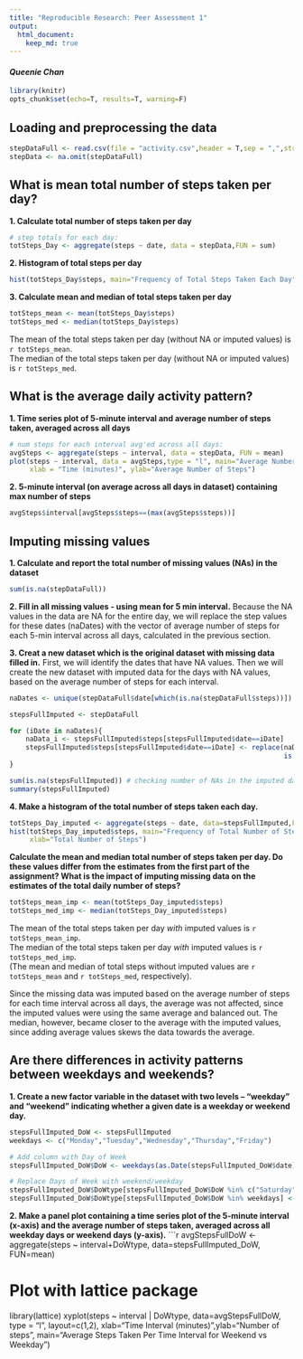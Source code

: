 ```yaml
---
title: "Reproducible Research: Peer Assessment 1"
output: 
  html_document:
    keep_md: true
---
```

#### *Queenie Chan*

```r
library(knitr)
opts_chunk$set(echo=T, results=T, warning=F)
```

  
## Loading and preprocessing the data
```r
stepDataFull <- read.csv(file = "activity.csv",header = T,sep = ",",stringsAsFactors=F)
stepData <- na.omit(stepDataFull)
```

  
## What is mean total number of steps taken per day?

**1. Calculate total number of steps taken per day**
```r
# step totals for each day:
totSteps_Day <- aggregate(steps ~ date, data = stepData,FUN = sum)
```

**2. Histogram of total steps per day**
```r
hist(totSteps_Day$steps, main="Frequency of Total Steps Taken Each Day", xlab="Total Number of Steps")
```

**3. Calculate mean and median of total steps taken per day**
```r
totSteps_mean <- mean(totSteps_Day$steps)
totSteps_med <- median(totSteps_Day$steps)
```
The mean of the total steps taken per day (without NA or imputed values) is `r totSteps_mean`.  
The median of the total steps taken per day (without NA or imputed values) is `r totSteps_med`.
  
## What is the average daily activity pattern?
**1. Time series plot of 5-minute interval and average number of steps taken, averaged across all days**
```r
# num steps for each interval avg'ed across all days:
avgSteps <- aggregate(steps ~ interval, data = stepData, FUN = mean)
plot(steps ~ interval, data = avgSteps,type = "l", main="Average Number of Steps by Time Interval",
     xlab = "Time (minutes)", ylab="Average Number of Steps")
```

**2. 5-minute interval (on average across all days in dataset) containing max number of steps**
```r
avgSteps$interval[avgSteps$steps==(max(avgSteps$steps))]
```
  
## Imputing missing values
**1. Calculate and report the total number of missing values (NAs) in the dataset**
```r
sum(is.na(stepDataFull))
```

**2. Fill in all missing values - using mean for 5 min interval.**
Because the NA values in the data are NA for the entire day, we will replace the step values for these dates (naDates) with the vector of average number of steps for each 5-min interval across all days, calculated in the previous section. 

**3. Creat a new dataset which is the original dataset with missing data filled in.**
First, we will identify the dates that have NA values. Then we will create the new dataset with imputed data for the days with NA values, based on the average number of steps for each interval.

```r
naDates <- unique(stepDataFull$date[which(is.na(stepDataFull$steps))])

stepsFullImputed <- stepDataFull

for (iDate in naDates){
    naData_i <- stepsFullImputed$steps[stepsFullImputed$date==iDate]
    stepsFullImputed$steps[stepsFullImputed$date==iDate] <- replace(naData_i, 
                                                                    is.na(naData_i), avgSteps$steps)
}
```

```r
sum(is.na(stepsFullImputed)) # checking number of NAs in the imputed dataset. Should be 0
summary(stepsFullImputed)
```

**4. Make a histogram of the total number of steps taken each day.**
```r
totSteps_Day_imputed <- aggregate(steps ~ date, data=stepsFullImputed,FUN = sum)
hist(totSteps_Day_imputed$steps, main="Frequency of Total Number of Steps Taken Each Day with Imputed Values", 
     xlab="Total Number of Steps")
```

**Calculate the mean and median total number of steps taken per day. Do these values differ from the estimates from the first part of the assignment? What is the impact of imputing missing data on the estimates of the total daily number of steps?**
```r
totSteps_mean_imp <- mean(totSteps_Day_imputed$steps)
totSteps_med_imp <- median(totSteps_Day_imputed$steps)
```
The mean of the total steps taken per day *with* imputed values is `r totSteps_mean_imp`.  
The median of the total steps taken per day *with* imputed values is `r totSteps_med_imp`.  
(The mean and median of total steps without imputed values are `r totSteps_mean` and `r totSteps_med`, respectively).  
  
Since the missing data was imputed based on the average number of steps for each time interval across all days, the average was not affected, since the imputed values were using the same average and balanced out. The median, however, became closer to the average with the imputed values, since adding average values skews the data towards the average.

## Are there differences in activity patterns between weekdays and weekends?

**1. Create a new factor variable in the dataset with two levels – “weekday” and “weekend” indicating whether a given date is a weekday or weekend day.**

```r
stepsFullImputed_DoW <- stepsFullImputed
weekdays <- c("Monday","Tuesday","Wednesday","Thursday","Friday")

# Add column with Day of Week
stepsFullImputed_DoW$DoW <- weekdays(as.Date(stepsFullImputed_DoW$date))

# Replace Days of Week with weekend/weekday 
stepsFullImputed_DoW$DoWtype[stepsFullImputed_DoW$DoW %in% c("Saturday","Sunday")] <- "weekend"
stepsFullImputed_DoW$DoWtype[stepsFullImputed_DoW$DoW %in% weekdays] <- "weekday"
```

**2. Make a panel plot containing a time series plot of the 5-minute interval (x-axis) and the average number of steps taken, averaged across all weekday days or weekend days (y-axis).**
```r
avgStepsFullDoW <- aggregate(steps ~ interval+DoWtype, data=stepsFullImputed_DoW, FUN=mean)

# Plot with lattice package
library(lattice)
xyplot(steps ~ interval | DoWtype, data=avgStepsFullDoW, type = "l", layout=c(1,2), 
       xlab="Time Interval (minutes)",ylab="Number of steps",
       main="Average Steps Taken Per Time Interval for Weekend vs Weekday")
